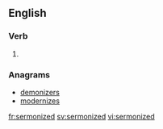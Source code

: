 ==English==

===Verb===
{{head|en}}

# {{en-past of|sermonize}}

===Anagrams===
* [[demonizers#English|demonizers]]
* [[modernizes#English|modernizes]]

[[fr:sermonized]]
[[sv:sermonized]]
[[vi:sermonized]]